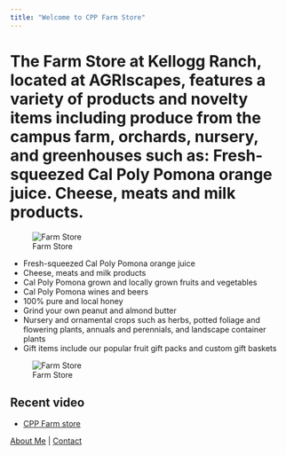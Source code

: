 ```yaml
---
title: "Welcome to CPP Farm Store"
---
```


# The Farm Store at Kellogg Ranch, located at AGRIscapes, features a variety of products and novelty items including produce from the campus farm, orchards, nursery, and greenhouses such as: Fresh-squeezed Cal Poly Pomona orange juice. Cheese, meats and milk products.

![Farm Store](image3.jpg)

- Fresh-squeezed Cal Poly Pomona orange juice
- Cheese, meats and milk products
- Cal Poly Pomona grown and locally grown fruits and vegetables
- Cal Poly Pomona wines and beers
- 100% pure and local honey
- Grind your own peanut and almond butter
- Nursery and ornamental crops such as herbs, potted foliage and flowering plants, annuals and perennials, and landscape container plants
- Gift items include our popular fruit gift packs and custom gift baskets

![Farm Store](image4.jpg)

## Recent video

- [CPP Farm store](presentation.html)

[About Me](about.html) | [Contact](about.html#contact)